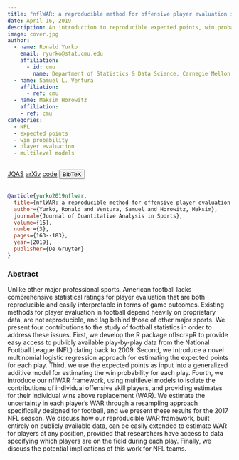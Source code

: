 ```yaml
---
title: "nflWAR: a reproducible method for offensive player evaluation in football"
date: April 16, 2019
description: An introduction to reproducible expected points, win probability, and player evaluation models in American football
image: cover.jpg
author:
  - name: Ronald Yurko
    email: ryurko@stat.cmu.edu
    affiliation:
      - id: cmu
        name: Department of Statistics & Data Science, Carnegie Mellon University
  - name: Samuel L. Ventura
    affiliation:
      - ref: cmu
  - name: Maksim Horowitz
    affiliation:
    - ref: cmu
categories:
  - NFL
  - expected points
  - win probability
  - player evaluation
  - multilevel models
---
```


<a href="https://www.degruyter.com/document/doi/10.1515/jqas-2018-0010/html?lang=en" target="_blank" rel="noopener noreferrer" class="bi-bank btn btn-primary" role="button"> JQAS</a>
<a href="https://arxiv.org/abs/1802.00998" target="_blank" rel="noopener noreferrer" class="bi-file-earmark-text-fill btn btn-warning" role="button"> arXiv</a>
<!-- Code -->
<a href="https://github.com/ryurko/nflWAR" target="_blank" rel="noopener noreferrer" class="bi-github btn btn-secondary" role="button"> code</a>
<!-- BibTeX -->
<button class="btn btn-info" type="button" data-bs-toggle="collapse" data-bs-target="#yurko2019nflwar" aria-expanded="false" aria-controls="yurko2019nflwar">
  BibTeX
</button>
<div class="collapse" id="yurko2019nflwar">
  <br>
  <div class="card card-body">
```bibtex
@article{yurko2019nflwar,
  title={nflWAR: a reproducible method for offensive player evaluation in football},
  author={Yurko, Ronald and Ventura, Samuel and Horowitz, Maksim},
  journal={Journal of Quantitative Analysis in Sports},
  volume={15},
  number={3},
  pages={163--183},
  year={2019},
  publisher={De Gruyter}
}
```
  </div>
</div>


### Abstract

Unlike other major professional sports, American football lacks comprehensive statistical ratings for player evaluation that are both reproducible and easily interpretable in terms of game outcomes. Existing methods for player evaluation in football depend heavily on proprietary data, are not reproducible, and lag behind those of other major sports. We present four contributions to the study of football statistics in order to address these issues. First, we develop the R package nflscrapR to provide easy access to publicly available play-by-play data from the National Football League (NFL) dating back to 2009. Second, we introduce a novel multinomial logistic regression approach for estimating the expected points for each play. Third, we use the expected points as input into a generalized additive model for estimating the win probability for each play. Fourth, we introduce our nflWAR framework, using multilevel models to isolate the contributions of individual offensive skill players, and providing estimates for their individual wins above replacement (WAR). We estimate the uncertainty in each player's WAR through a resampling approach specifically designed for football, and we present these results for the 2017 NFL season. We discuss how our reproducible WAR framework, built entirely on publicly available data, can be easily extended to estimate WAR for players at any position, provided that researchers have access to data specifying which players are on the field during each play. Finally, we discuss the potential implications of this work for NFL teams.





